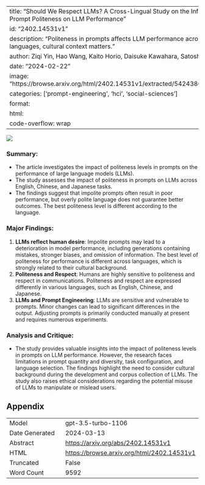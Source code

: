 
---
title: "Should We Respect LLMs? A Cross-Lingual Study on the Influence of Prompt Politeness on LLM Performance"
id: "2402.14531v1"
description: "Politeness in prompts affects LLM performance across languages, cultural context matters."
author: Ziqi Yin, Hao Wang, Kaito Horio, Daisuke Kawahara, Satoshi Sekine
date: "2024-02-22"
image: "https://browse.arxiv.org/html/2402.14531v1/extracted/5424386/ilst.png"
categories: ['prompt-engineering', 'hci', 'social-sciences']
format:
  html:
    code-overflow: wrap
---

![](https://browse.arxiv.org/html/2402.14531v1/extracted/5424386/ilst.png)

### Summary:
- The article investigates the impact of politeness levels in prompts on the performance of large language models (LLMs).
- The study assesses the impact of politeness in prompts on LLMs across English, Chinese, and Japanese tasks.
- The findings suggest that impolite prompts often result in poor performance, but overly polite language does not guarantee better outcomes. The best politeness level is different according to the language.

### Major Findings:
1. **LLMs reflect human desire**: Impolite prompts may lead to a deterioration in model performance, including generations containing mistakes, stronger biases, and omission of information. The best level of politeness for performance is different across languages, which is strongly related to their cultural background.
2. **Politeness and Respect**: Humans are highly sensitive to politeness and respect in communications. Politeness and respect are expressed differently in various languages, such as English, Chinese, and Japanese.
3. **LLMs and Prompt Engineering**: LLMs are sensitive and vulnerable to prompts. Minor changes can lead to significant differences in the output. Adjusting prompts is primarily conducted manually at present and requires numerous experiments.

### Analysis and Critique:
- The study provides valuable insights into the impact of politeness levels in prompts on LLM performance. However, the research faces limitations in prompt quantity and diversity, task configuration, and language selection. The findings highlight the need to consider cultural background during the development and corpus collection of LLMs. The study also raises ethical considerations regarding the potential misuse of LLMs to manipulate or mislead users.

## Appendix

|          |          |
|----------|----------|
| Model     | gpt-3.5-turbo-1106       |
| Date Generated     | 2024-03-13       |
| Abstract | [https://arxiv.org/abs/2402.14531v1](https://arxiv.org/abs/2402.14531v1)        |
| HTML     | [https://browse.arxiv.org/html/2402.14531v1](https://browse.arxiv.org/html/2402.14531v1)       |
| Truncated       | False       |
| Word Count       | 9592       |